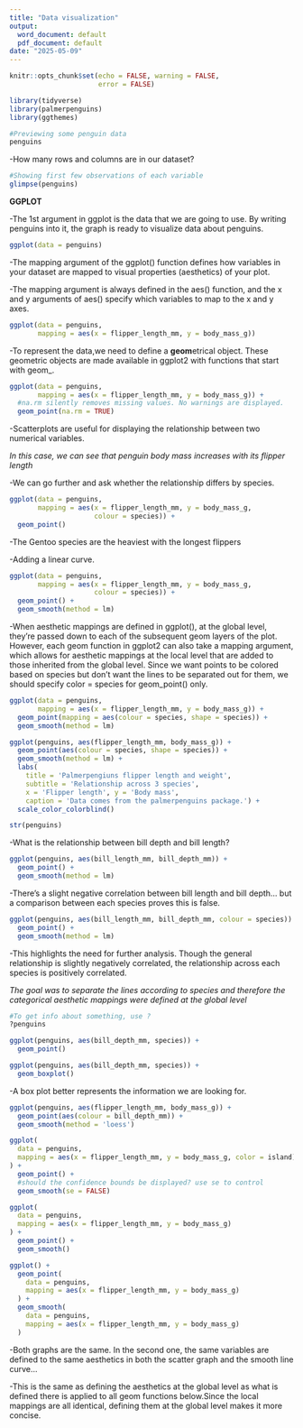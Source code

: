 ```yaml
---
title: "Data visualization"
output:
  word_document: default
  pdf_document: default
date: "2025-05-09"
---
```


```r
knitr::opts_chunk$set(echo = FALSE, warning = FALSE, 
                      error = FALSE)
```

```r
library(tidyverse)
library(palmerpenguins)
library(ggthemes)
```

```r
#Previewing some penguin data
penguins
```

-How many rows and columns are in our dataset?

```r
#Showing first few observations of each variable
glimpse(penguins)
```

**GGPLOT**

-The 1st argument in ggplot is the data that we are going to use. By writing penguins into it, the graph is ready to visualize data about penguins.

```r
ggplot(data = penguins)
```

-The mapping argument of the ggplot() function defines how variables in your dataset are mapped to visual properties (aesthetics) of your plot. 

-The mapping argument is always defined in the aes() function, and the x and y arguments of aes() specify which variables to map to the x and y axes.

```r
ggplot(data = penguins, 
       mapping = aes(x = flipper_length_mm, y = body_mass_g))
```

-To represent the data,we need to define a **geom**etrical object. These geometric objects are made available in ggplot2 with functions that start with geom_.

```r
ggplot(data = penguins, 
       mapping = aes(x = flipper_length_mm, y = body_mass_g)) +
  #na.rm silently removes missing values. No warnings are displayed.
  geom_point(na.rm = TRUE)
```

-Scatterplots are useful for displaying the relationship between two numerical variables.

*In this case, we can see that penguin body mass increases with its flipper length*

-We can go further and ask whether the relationship differs by species.

```r
ggplot(data = penguins, 
       mapping = aes(x = flipper_length_mm, y = body_mass_g, 
                     colour = species)) +
  geom_point()
```

-The Gentoo species are the heaviest with the longest flippers

-Adding a linear curve.

```r
ggplot(data = penguins, 
       mapping = aes(x = flipper_length_mm, y = body_mass_g, 
                     colour = species)) +
  geom_point() +
  geom_smooth(method = lm)
```

-When aesthetic mappings are defined in ggplot(), at the global level, they’re passed down to each of the subsequent geom layers of the plot. However, each geom function in ggplot2 can also take a mapping argument, which allows for aesthetic mappings at the local level that are added to those inherited from the global level. Since we want points to be colored based on species but don’t want the lines to be separated out for them, we should specify color = species for geom_point() only.

```r
ggplot(data = penguins, 
       mapping = aes(x = flipper_length_mm, y = body_mass_g)) +
  geom_point(mapping = aes(colour = species, shape = species)) +
  geom_smooth(method = lm)
```

```r
ggplot(penguins, aes(flipper_length_mm, body_mass_g)) +
  geom_point(aes(colour = species, shape = species)) +
  geom_smooth(method = lm) +
  labs(
    title = 'Palmerpengiuns flipper length and weight',
    subtitle = 'Relationship across 3 species',
    x = 'Flipper length', y = 'Body mass',
    caption = 'Data comes from the palmerpenguins package.') +
  scale_color_colorblind()
```

```r
str(penguins)
```

-What is the relationship between bill depth and bill length?

```r
ggplot(penguins, aes(bill_length_mm, bill_depth_mm)) +
  geom_point() +
  geom_smooth(method = lm)
```

-There's a slight negative correlation between bill length and bill depth... but a comparison between each species proves this is false.

```r
ggplot(penguins, aes(bill_length_mm, bill_depth_mm, colour = species)) +
  geom_point() +
  geom_smooth(method = lm)
```

-This highlights the need for further analysis. Though the general relationship is slightly negatively correlated, the relationship across each species is positively correlated.

*The goal was to separate the lines according to species and therefore the categorical aesthetic mappings were defined at the global level*

```r
#To get info about something, use ?
?penguins
```

```r
ggplot(penguins, aes(bill_depth_mm, species)) +
  geom_point()

ggplot(penguins, aes(bill_depth_mm, species)) +
  geom_boxplot()
```

-A box plot better represents the information we are looking for. 

```r
ggplot(penguins, aes(flipper_length_mm, body_mass_g)) +
  geom_point(aes(colour = bill_depth_mm)) +
  geom_smooth(method = 'loess')
```

```r
ggplot(
  data = penguins,
  mapping = aes(x = flipper_length_mm, y = body_mass_g, color = island)
) +
  geom_point() +
  #should the confidence bounds be displayed? use se to control
  geom_smooth(se = FALSE)
```

```r
ggplot(
  data = penguins,
  mapping = aes(x = flipper_length_mm, y = body_mass_g)
) +
  geom_point() +
  geom_smooth()

ggplot() +
  geom_point(
    data = penguins,
    mapping = aes(x = flipper_length_mm, y = body_mass_g)
  ) +
  geom_smooth(
    data = penguins,
    mapping = aes(x = flipper_length_mm, y = body_mass_g)
  )
```

-Both graphs are the same. In the second one, the same variables are defined to the same aesthetics in both the scatter graph and the smooth line curve...

-This is the same as defining the aesthetics at the global level as what is defined there is applied to all geom functions below.Since the local mappings are all identical, defining them at the global level makes it more concise.